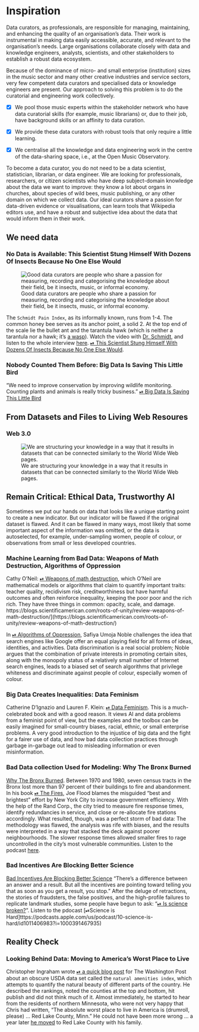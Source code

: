 # Inspiration {#sec-inspiration}

Data curators, as professionals, are responsible for managing, maintaining, and enhancing the quality of an organisation’s data. Their work is instrumental in making data easily accessible, accurate, and relevant to the organisation’s needs. Large organisations collaborate closely with data and knowledge engineers, analysts, scientists, and other stakeholders to establish a robust data ecosystem.

Because of the dominance of micro- and small enterprise (institution) sizes in the music sector and many other creative industries and service sectors, very few competent data curators and specialised data or knowledge engineers are present. Our approach to solving this problem is to do the curatorial and engineering work collectively.

-   [x] We pool those music experts within the stakeholder network who have data curatorial skills (for example, music librarians) or, due to their job, have background skills or an affinity to data curation.

-   [x] We provide these data curators with robust tools that only require a little learning.

-   [x] We centralise all the knowledge and data engineering work in the centre of the data-sharing space, i.e., at the Open Music Observatory.

To become a data curator, you do not need to be a data scientist, statistician, librarian, or data engineer. We are looking for professionals, researchers, or citizen scientists who have deep subject-domain knowledge about the data we want to improve: they know a lot about organs in churches, about species of wild bees, music publishing, or any other domain on which we collect data. Our ideal curators share a passion for data-driven evidence or visualisations, can learn tools that Wikipedia editors use, and have a robust and subjective idea about the data that would inform them in their work.

## We need data {#sec-inspiration-data-need}

### No Data is Available: This Scientist Stung Himself With Dozens Of Insects Because No One Else Would

![Good data curators are people who share a passion for measuring, recording and categorising the knowledge about their field, be it insects, music, or informal economy.](png/inspiration/schmidt_pain_index.png){fig-align="center"}

The `Schmidt Pain Index`, as its informally known, runs from 1-4. The common honey bee serves as its anchor point, a solid 2. At the top end of the scale lie the bullet ant and the tarantula hawk (which is neither a tarantula nor a hawk; it’s [a wasp](https://www.wired.com/2015/07/absurd-creature-of-the-week-tarantula-hawk/)). Watch the video with [Dr. Schmidt](https://youtu.be/i0LjT-qkUes), and listen to the whole interview [here](https://podcasts.apple.com/us/podcast/48-the-schmidt-sting-pain-index/id1011406983?i=1000391467968). [⏯ This Scientist Stung Himself With Dozens Of Insects Because No One Else Would](https://fivethirtyeight.com/features/this-scientist-stung-himself-with-dozens-of-insects-because-no-one-else-would/).

### Nobody Counted Them Before: Big Data Is Saving This Little Bird

“We need to improve conservation by improving wildlife monitoring. Counting plants and animals is really tricky business.” [⏯ Big Data Is Saving This Little Bird](https://fivethirtyeight.com/features/big-data-is-saving-this-little-bird/)

## From Datasets and Files to Living Web Resoures {#sec-web-30}

### Web 3.0

![We are structuring your knowledge in a way that it results in datasets that can be connected similarly to the World Wide Web pages.](png/inspiration/weblinks.png){fig-align="center"}

## Remain Critical: Ethical Data, Trustworthy AI {#critical-attitude}

Sometimes we put our hands on data that looks like a unique starting point to create a new indicator. But our indicator will be flawed if the original dataset is flawed. And it can be flawed in many ways, most likely that some important aspect of the information was omitted, or the data is autoselected, for example, under-sampling women, people of colour, or observations from small or less developed countries.

### Machine Learning from Bad Data: Weapons of Math Destruction, Algorithms of Oppression

Cathy O’Neil: [⏯ Weapons of math destruction](https://en.wikipedia.org/wiki/Weapons_of_Math_Destruction), which O’Neil are mathematical models or algorithms that claim to quantify important traits: teacher quality, recidivism risk, creditworthiness but have harmful outcomes and often reinforce inequality, keeping the poor poor and the rich rich. They have three things in common: opacity, scale, and damage. https://blogs.scientificamerican.com/roots-of-unity/review-weapons-of-math-destruction/\](https://blogs.scientificamerican.com/roots-of-unity/review-weapons-of-math-destruction/)

In [⏯ Algorithms of Oppression](https://nyupress.org/9781479837243/algorithms-of-oppression/), Safiya Umoja Noble challenges the idea that search engines like Google offer an equal playing field for all forms of ideas, identities, and activities. Data discrimination is a real social problem; Noble argues that the combination of private interests in promoting certain sites, along with the monopoly status of a relatively small number of Internet search engines, leads to a biased set of search algorithms that privilege whiteness and discriminate against people of colour, especially women of colour.

### Big Data Creates Inequalities: Data Feminism

Catherine D'Ignazio and Lauren F. Klein: [⏯ Data Feminism](https://mitpress.mit.edu/books/data-feminism). This is a much-celebrated book and with a good reason. It views AI and data problems from a feminist point of view, but the examples and the toolbox can be easily imagined for small-country biases, racial, ethnic, or small enterprise problems. A very good introduction to the injustice of big data and the fight for a fairer use of data, and how bad data collection practices through garbage in-garbage out lead to misleading information or even misinformation.

### Bad Data collection Used for Modeling: Why The Bronx Burned

[Why The Bronx Burned](https://fivethirtyeight.com/features/why-the-bronx-really-burned/). Between 1970 and 1980, seven census tracts in the Bronx lost more than 97 percent of their buildings to fire and abandonment. In his book [⏯ The Fires](https://www.amazon.com/Fires-Computer-Intentions-City-Determined/dp/1594485062), Joe Flood blames the misguided “best and brightest” effort by New York City to increase government efficiency. With the help of the Rand Corp., the city tried to measure fire response times, identify redundancies in service, and close or re-allocate fire stations accordingly. What resulted, though, was a perfect storm of bad data: The methodology was flawed, the analysis was rife with biases, and the results were interpreted in a way that stacked the deck against poorer neighbourhoods. The slower response times allowed smaller fires to rage uncontrolled in the city’s most vulnerable communities. Listen to the podcast [here](https://podcasts.apple.com/us/podcast/19-why-the-bronx-burned/id1011406983?i=1000391467912).

### Bad Incentives Are Blocking Better Science

[Bad Incentives Are Blocking Better Science](https://fivethirtyeight.com/features/podcast-bad-incentives-are-blocking-better-science/) “There’s a difference between an answer and a result. But all the incentives are pointing toward telling you that as soon as you get a result, you stop.” After the deluge of retractions, the stories of fraudsters, the false positives, and the high-profile failures to replicate landmark studies, some people have begun to ask: “[⏯ Is science broken?](https://fivethirtyeight.com/features/science-isnt-broken/)”. Listen to the pdocast \[⏯Science is Hard\]tttps://podcasts.apple.com/us/podcast/10-science-is-hard/id1011406983?i=1000391467935)

## Reality Check

### Looking Behind Data: Moving to America's Worst Place to Live

Christopher Ingraham wrote [⏯ a quick blog post](https://www.washingtonpost.com/gdpr-consent/?next_url=https%3a%2f%2fwww.washingtonpost.com%2fnews%2fwonk%2fwp%2f2015%2f08%2f17%2fevery-county-in-america-ranked-by-natural-beauty%2f) for The Washington Post about an obscure USDA data set called the `natural amenities index`, which attempts to quantify the natural beauty of different parts of the country. He described the rankings, noted the counties at the top and bottom, hit publish and did not think much of it. Almost immediately, he started to hear from the residents of northern Minnesota, who were not very happy that Chris had written, “The absolute worst place to live in America is (drumroll, please) … Red Lake County, Minn.” He could not have been more wrong … a year later [he moved](https://fivethirtyeight.com/features/he-called-it-americas-worst-place-to-live-now-hes-moving-there/) to Red Lake County with his family.

